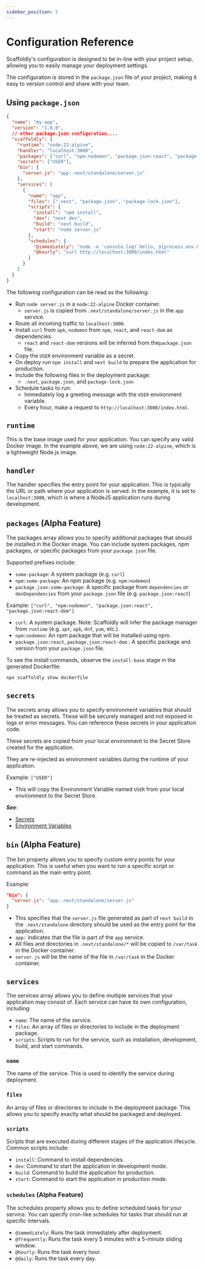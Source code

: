 ```yaml
---
sidebar_position: 5
---
```


# Configuration Reference

Scaffoldly's configuration is designed to be in-line with your project setup, allowing you to easily manage your deployment settings.

The configuration is stored in the `package.json` file of your project, making it easy to version control and share with your team.

## Using `package.json`

```json title="package.json"
{
  "name": "my-app",
  "version": "1.0.0",
  // other package.json configuration....
  "scaffoldly": {
    "runtime": "node:22-alpine",
    "handler": "localhost:3000",
    "packages": ["curl", "npm:nodemon", "package.json:react", "package.json:react-dom"],
    "secrets": ["USER"],
    "bin": {
      "server.js": "app:.next/standalone/server.js"
    },
    "services": [
      {
        "name": "app",
        "files": [".next", "package.json", "package-lock.json"],
        "scripts": {
          "install": "npm install",
          "dev": "next dev",
          "build": "next build",
          "start": "node server.js"
        },
        "schedules": {
          "@immediately": "node -e 'console.log(`Hello, ${process.env.USER}!`)'",
          "@hourly": "curl http://localhost:3000/index.html"
        }
      }
    ]
  }
}
```

The following configuration can be read as the following:

- Run `node server.js` in a `node:22-alpine` Docker container.
  - `server.js` is copied from `.next/standalone/server.js` in the `app` service.
- Route all incoming traffic to `localhost:3000`.
- Install `curl` from `apk`, `nodemon` from `npm`, `react`, and `react-dom` as dependencies.
  - `react` and `react-dom` versions will be inferred from the`package.json` file.
- Copy the `USER` environment variable as a secret.
- On deploy run `npm install` and `next build` to prepare the application for production.
- Include the following files in the deployment package:
  - `.next`, `package.json`, and `package-lock.json`
- Schedule tasks to run:
  - Immediately log a greeting message with the `USER` environment variable.
  - Every hour, make a request to `http://localhost:3000/index.html`.

## `runtime`

This is the base image used for your application. You can specify any valid Docker image. In the example above, we are using `node:22-alpine`, which is a lightweight Node.js image.

## `handler`

The handler specifies the entry point for your application. This is typically the URL or path where your application is served. In the example, it is set to `localhost:3000`, which is where a NodeJS application runs during development.

## `packages` (Alpha Feature)

The packages array allows you to specify additional packages that should be installed in the Docker image. You can include system packages, npm packages, or specific packages from your `package.json` file.

Supported prefixes include:

- `some-package`: A system package (e.g. `curl`)
- `npm:some-package`: An npm package (e.g. `npm:nodemon`)
- `package.json:some-package`: A specific package from `dependencies` or `devDependencies` from your `package.json` file (e.g. `package.json:react`)

Example: `["curl", "npm:nodemon", "package.json:react", "package.json:react-dom"]`

- `curl`: A system package. Note: Scaffoldly will infer the package manager from `runtime` (e.g. `apt`, `apk`, `dnf`, `yum`, etc.).
- `npm:nodemon`: An npm package that will be installed using npm.
- `package.json:react`, `package.json:react-dom` : A specific package and version from your `package.json` file.

To see the install commands, observe the `install-base` stage in the generated Dockerfile:

```bash
npx scaffoldly show dockerfile
```

## `secrets`

The secrets array allows you to specify environment variables that should be treated as secrets. These will be securely managed and not exposed in logs or error messages. You can reference these secrets in your application code.

These secrets are copied from your local environment to the Secret Store created for the application.

They are re-injected as environment variables during the runtime of your application.

Example: `["USER"]`

- This will copy the Environment Variable named `USER` from your local environment to the Secret Store.

_**See**_:

- [Secrets](/docs/config/secrets)
- [Environment Variables](/docs/config/environment)

## `bin` (Alpha Feature)

The bin property allows you to specify custom entry points for your application. This is useful when you want to run a specific script or command as the main entry point.

Example:

```json
"bin": {
  "server.js": "app:.next/standalone/server.js"
}
```

- This specifies that the `server.js` file generated as part of `next build` in the `.next/standalone` directory should be used as the entry point for the application.
- `app:` indicates that the file is part of the `app` service.
- All files and directories in `.next/standalone/*` will be copied to `/var/task` in the Docker container.
- `server.js` will be the name of the file in `/var/task` in the Docker container.

## `services`

The services array allows you to define multiple services that your application may consist of. Each service can have its own configuration, including:

- `name`: The name of the service.
- `files`: An array of files or directories to include in the deployment package.
- `scripts`: Scripts to run for the service, such as installation, development, build, and start commands.

### `name`

The name of the service. This is used to identify the service during deployment.

### `files`

An array of files or directories to include in the deployment package. This allows you to specify exactly what should be packaged and deployed.

### `scripts`

Scripts that are executed during different stages of the application lifecycle. Common scripts include:

- `install`: Command to install dependencies.
- `dev`: Command to start the application in development mode.
- `build`: Command to build the application for production.
- `start`: Command to start the application in production mode.

### `schedules` (Alpha Feature)

The schedules property allows you to define scheduled tasks for your service. You can specify cron-like schedules for tasks that should run at specific intervals.

- `@immediately`: Runs the task immediately after deployment.
- `@frequently`: Runs the task every 5 minutes with a 5-minute sliding window.
- `@hourly`: Runs the task every hour.
- `@daily`: Runs the task every day.
